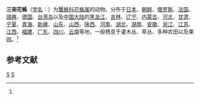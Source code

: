 {{Speciesbox
| genus = Misumenops
| species = tricuspidatus
| image = Ebrechtella tricuspidata, female 1.JPG
| authority = (Fabricius, 1775)<ref name='id14548'>{{cite web| url =http://www.bioinfo.cn/db05/BjdwSpecies.php?action=view&id=14548| title =三突花蛛| work =《中国动物物种编目数据库》| publisher =中国科学院微生物研究所| author =中国科学院动物研究所| accessdate =2009-04-28| deadurl =yes| archiveurl =https://web.archive.org/web/20160305080040/http://www.bioinfo.cn/db05/BjdwSpecies.php?action=view&id=14548| archivedate =2016-03-05}}</ref>
}}

'''三突花蛛'''（[[学名|学名]]：{{lang|la|''Ebrechtella tricuspidata'' & ''Misumenops tricuspidatus''}}）为[[蟹蛛科|蟹蛛科]][[花蛛属|花蛛属]]的动物。分布于[[日本|日本]]、[[朝鲜|朝鲜]]、[[俄罗斯|俄罗斯]]、[[法国|法国]]、[[瑞典|瑞典]]、[[德国|德国]]、[[台湾岛|台湾岛]]以及[[中国大陆|中国大陆]]的[[黑龙江|黑龙江]]、[[吉林|吉林]]、[[辽宁|辽宁]]、[[内蒙古|内蒙古]]、[[河北|河北]]、[[甘肃|甘肃]]、[[宁夏|宁夏]]、[[青海|青海]]、[[新疆|新疆]]、[[山东|山东]]、[[山西|山西]]、[[陕西|陕西]]、[[河南|河南]]、[[湖北|湖北]]、[[湖南|湖南]]、[[安徽|安徽]]、[[浙江|浙江]]、[[江苏|江苏]]、[[江西|江西]]、[[福建|福建]]、[[广东|广东]]、[[四川|四川]]、[[云南|云南]]等地，一般栖息于灌木丛、草丛、多种农田以及果园。<ref name='id14548'/>

== 参考文献 ==
{{reflist}}

{{Commons category|Ebrechtella tricuspidata}}
{{taxonbar}}

[[Category:1775年描述的动物|S]]
[[Category:花蛛属|S]]